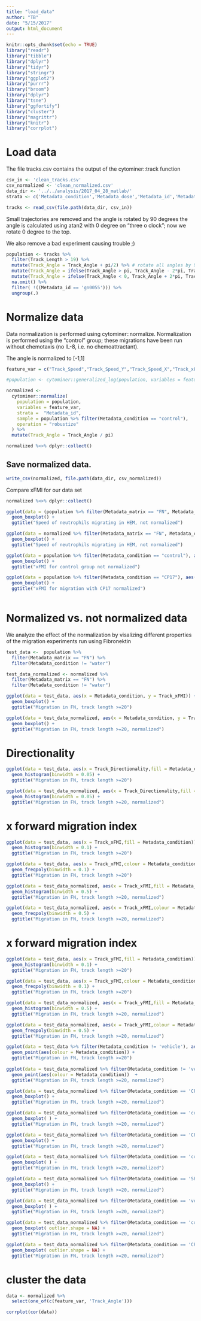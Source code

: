 ```yaml
---
title: "load_data"
author: "TB"
date: "5/15/2017"
output: html_document
---
```


```r
knitr::opts_chunk$set(echo = TRUE)
library("readr")
library("tibble")
library("dplyr")
library("tidyr")
library("stringr")
library("ggplot2")
library("purrr")
library("broom")
library("dplyr")
library("tsne")
library("ggfortify")
library("cluster")
library("magrittr")
library("knitr")
library("corrplot")
```

# Load data 
The file tracks.csv contains the output of the cytominer::track function
```r
csv_in <- 'clean_tracks.csv'
csv_normalized <- 'clean_normalized.csv'
data_dir <- '../../analysis/2017_04_28_matlab/'
strata <- c('Metadata_condition','Metadata_dose','Metadata_id','Metadata_date','Metadata_matrix')

tracks <- read_csv(file.path(data_dir, csv_in))
```

Small trajectories are removed and the angle is rotated by 90 degrees the angle is 
calculated using atan2 with 0 degree on "three o clock"; now we rotate 0 degree to the 
top. 

We also remove a bad experiment causing trouble ;)

```r
population <- tracks %>%
  filter(Track_Length > 19) %>%
  mutate(Track_Angle = Track_Angle + pi/2) %>% # rotate all angles by 90 degree or pi/2
  mutate(Track_Angle = ifelse(Track_Angle > pi, Track_Angle - 2*pi, Track_Angle) ) %>%
  mutate(Track_Angle = ifelse(Track_Angle < 0, Track_Angle + 2*pi, Track_Angle) ) %>% 
  na.omit() %>%
  filter( !((Metadata_id == 'gn0055'))) %>%
  ungroup(.)
```

# Normalize data
Data normalization is performed using cytominer::normalize. Normalization is performed using the "control" group; these 
migrations have been run without chemotaxis (no IL-8, i.e. no chemoattractant). 

The angle is normalized to [-1,1]
```r
feature_var = c("Track_Speed","Track_Speed_Y","Track_Speed_X","Track_xFMI","Track_yFMI","Track_Directionality","Track_Distance_Traveled","Track_CI")

#population <- cytominer::generalized_log(population, variables = feature_var)

normalized <-
  cytominer::normalize(
    population = population,
    variables = feature_var,
    strata =  "Metadata_id",
    sample = population %>% filter(Metadata_condition == "control"),
    operation = "robustize"
  ) %>%
  mutate(Track_Angle = Track_Angle / pi)

normalized %<>% dplyr::collect() 

```

## Save normalized data.
```r
write_csv(normalized, file.path(data_dir, csv_normalized))
```


Compare xFMI for our data set
```r
normalized %<>% dplyr::collect() 

ggplot(data = (population %>% filter(Metadata_matrix == "FN", Metadata_condition == "control")), aes(x = Metadata_id, y = Track_Speed)) +
  geom_boxplot() +
  ggtitle("Speed of neutrophils migrating in HEM, not normalized")

ggplot(data = normalized %>% filter(Metadata_matrix == "FN", Metadata_condition == "control"), aes(x = Metadata_id, y = Track_Speed)) +
  geom_boxplot() +
  ggtitle("Speed of neutrophils migrating in HEM, not normalized")

```

```r

ggplot(data = population %>% filter(Metadata_condition == "control"), aes(x = Metadata_id, y = Track_xFMI)) +
  geom_boxplot() +
  ggtitle("xFMI for control group not normalized")

ggplot(data = population %>% filter(Metadata_condition == "CP17"), aes(x = Metadata_id, y = Track_xFMI)) +
  geom_boxplot() +
  ggtitle("xFMI for migration with CP17 normalized")
  

```

# Normalized vs. not normalized data
We analyze the effect of the normalization by visalizing different properties of the 
migration experiments run using Fibronektin
```r
test_data <-  population %>% 
  filter(Metadata_matrix == "FN") %>%
  filter(Metadata_condition != "water")

test_data_normalized <- normalized %>% 
  filter(Metadata_matrix == "FN") %>%
  filter(Metadata_condition != "water")

ggplot(data = test_data, aes(x = Metadata_condition, y = Track_xFMI)) +
  geom_boxplot() +
  ggtitle("Migration in FN, track length >=20")

ggplot(data = test_data_normalized, aes(x = Metadata_condition, y = Track_xFMI)) +
  geom_boxplot() +
  ggtitle("Migration in FN, track length >=20, normalized")
```

# Directionality
```r
ggplot(data = test_data, aes(x = Track_Directionality,fill = Metadata_condition)) + 
  geom_histogram(binwidth = 0.05) +
  ggtitle("Migration in FN, track length >=20")

ggplot(data = test_data_normalized, aes(x = Track_Directionality,fill = Metadata_condition)) + 
  geom_histogram(binwidth = 0.05) +
  ggtitle("Migration in FN, track length >=20, normalized")

```



# x forward migration index 
```r
ggplot(data = test_data, aes(x = Track_xFMI,fill = Metadata_condition)) + 
  geom_histogram(binwidth = 0.1) +
  ggtitle("Migration in FN, track length >=20")

ggplot(data = test_data, aes(x = Track_xFMI,colour = Metadata_condition)) + 
  geom_freqpoly(binwidth = 0.1) +
  ggtitle("Migration in FN, track length >=20")

ggplot(data = test_data_normalized, aes(x = Track_xFMI,fill = Metadata_condition)) + 
  geom_histogram(binwidth = 0.5) +
  ggtitle("Migration in FN, track length >=20, normalized")

ggplot(data = test_data_normalized, aes(x = Track_xFMI,colour = Metadata_condition)) + 
  geom_freqpoly(binwidth = 0.5) +
  ggtitle("Migration in FN, track length >=20, normalized")

```

# x forward migration index 
```r
ggplot(data = test_data, aes(x = Track_yFMI,fill = Metadata_condition)) + 
  geom_histogram(binwidth = 0.1) +
  ggtitle("Migration in FN, track length >=20")

ggplot(data = test_data, aes(x = Track_yFMI,colour = Metadata_condition)) + 
  geom_freqpoly(binwidth = 0.1) +
  ggtitle("Migration in FN, track length >=20")

ggplot(data = test_data_normalized, aes(x = Track_yFMI,fill = Metadata_condition)) + 
  geom_histogram(binwidth = 0.5) +
  ggtitle("Migration in FN, track length >=20, normalized")

ggplot(data = test_data_normalized, aes(x = Track_yFMI,colour = Metadata_condition)) + 
  geom_freqpoly(binwidth = 0.5) +
  ggtitle("Migration in FN, track length >=20, normalized")

```

```r

ggplot(data = test_data %>% filter(Metadata_condition != 'vehicle'), aes(x = Track_xFMI, y = Track_CI)) +
  geom_point(aes(colour = Metadata_condition)) +
  ggtitle("Migration in FN, track length >=20")
  
ggplot(data = test_data_normalized %>% filter(Metadata_condition != 'vehicle'), aes(x = Track_xFMI, y = Track_CI)) +
  geom_point(aes(colour = Metadata_condition))  +
  ggtitle("Migration in FN, track length >=20, normalized")
```


```r
ggplot(data = test_data_normalized %>% filter(Metadata_condition == 'CP17'), aes(x = factor(Track_Sector), y = Track_xFMI)) +
  geom_boxplot() +
  ggtitle("Migration in FN, track length >=20, normalized")

ggplot(data = test_data_normalized %>% filter(Metadata_condition == 'control'), aes(x = factor(Track_Sector), y = Track_xFMI)) +
  geom_boxplot( ) +
  ggtitle("Migration in FN, track length >=20, normalized")
```

```r
ggplot(data = test_data_normalized %>% filter(Metadata_condition == 'CP17'), aes(x = factor(Track_Sector), y = Track_CI)) +
  geom_boxplot() +
  ggtitle("Migration in FN, track length >=20, normalized")

ggplot(data = test_data_normalized %>% filter(Metadata_condition == 'control'), aes(x = factor(Track_Sector), y = Track_CI)) +
  geom_boxplot( ) +
  ggtitle("Migration in FN, track length >=20, normalized")

ggplot(data = test_data_normalized %>% filter(Metadata_condition == 'SP17'), aes(x = factor(Track_Sector), y = Track_CI)) +
  geom_boxplot() +
  ggtitle("Migration in FN, track length >=20, normalized")

ggplot(data = test_data_normalized %>% filter(Metadata_condition == 'vehicle'), aes(x = factor(Track_Sector), y = Track_CI)) +
  geom_boxplot( ) +
  ggtitle("Migration in FN, track length >=20, normalized")
```


```r
ggplot(data = test_data_normalized %>% filter(Metadata_condition == 'control'), aes(x = Metadata_id, y = Track_xFMI)) +
  geom_boxplot( outlier.shape = NA) +
  ggtitle("Migration in FN, track length >=20, normalized")

ggplot(data = test_data_normalized %>% filter(Metadata_condition == 'CP17'), aes(x = Metadata_id, y = Track_xFMI)) +
  geom_boxplot( outlier.shape = NA) +
  ggtitle("Migration in FN, track length >=20, normalized")
```
# cluster the data 
```r
data <- normalized %>% 
  select(one_of(c(feature_var, 'Track_Angle')))

corrplot(cor(data))
```